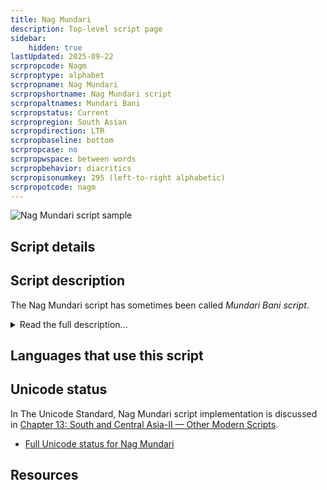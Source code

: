 ```yaml
---
title: Nag Mundari
description: Top-level script page
sidebar:
    hidden: true
lastUpdated: 2025-09-22
scrpropcode: Nagm
scrproptype: alphabet
scrpropname: Nag Mundari
scrpropshortname: Nag Mundari script
scrpropaltnames: Mundari Bani
scrpropstatus: Current
scrpropregion: South Asian
scrpropdirection: LTR
scrpropbaseline: bottom
scrpropcase: no
scrpropwspace: between words
scrpropbehavior: diacritics
scrpropisonumkey: 295 (left-to-right alphabetic)
scrpropotcode: nagm
---
```



![Nag Mundari script sample](../images/nagm-sample.png "Mundari Bani script sample")

## Script details

<ScriptDetails />

## Script description

The Nag Mundari script has sometimes been called _Mundari Bani script_.

<details>
<summary>Read the full description...</summary>It has been used for writing the Mundari language of India. The script was invented by Rohidas Singh Nag in the latter half of the 20th century.

The script has 27 letters, 5 "tong" (a collection of symbols and diacritics), and script specific digits. European-style punctuation is used.
</details>

## Languages that use this script

<WsList script='Nagm' wsMax='5' />

## Unicode status

In The Unicode Standard, Nag Mundari script implementation is discussed in [Chapter 13: South and Central Asia-II — Other Modern Scripts](https://www.unicode.org/versions/latest/core-spec/chapter-13/#G112439).

- [Full Unicode status for Nag Mundari](/scrlang/unicode/nagm-unicode)



## Resources

<ScriptResources detailSummary='seemore' />

